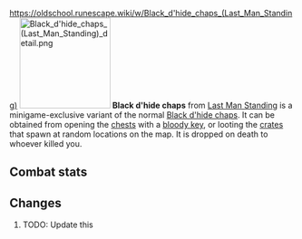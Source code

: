 https://oldschool.runescape.wiki/w/Black_d'hide_chaps_(Last_Man_Standing)
{{Infobox Item
|name = Black d'hide chaps
|image = [[File:Black d'hide chaps (Last Man Standing).png]]
|release = [[4 August]] [[2016]]
|update = Last Man Standing Beta and Splashing Restrictions  # TODO: Update this
|members = No
|quest = No
|tradeable = No
|placeholder = No
|equipable = Yes
|stackable = No
|noteable = Yes
|options = Wear, Drop
|examine = Made from 100% real dragonhide.
|value = 30
|alchable = No
|weight = 5.443
|id = 20424
}}
[[File:Black d'hide chaps (Last Man Standing) detail.png|160px|left]]
'''Black d'hide chaps''' from [[Last Man Standing]] is a minigame-exclusive variant of the normal [[Black d'hide chaps]]. It can be obtained from opening the [[Chest (Last Man Standing)|chests]] with a [[bloody key]], or looting the [[Crate (Last Man Standing)|crates]] that spawn at random locations on the map. It is dropped on death to whoever killed you.

==Combat stats==
{{Infobox Bonuses
|astab = 0
|aslash = 0
|acrush = 0
|amagic = -10
|arange = 17
|dstab = 18
|dslash = 20
|dcrush = 26
|dmagic = 23
|drange = 26
|str = 0
|rstr = 0
|mdmg = 0
|prayer = 0
|slot = legs
|image = [[File:Black d'hide chaps equipped male.png|160px]]
|altimage = [[File:Black d'hide chaps equipped female.png|160px]]
}}

==Changes==
# TODO: Update this
{{Subject changes header}}
{{Subject changes
|date = 4 August 2016
|update = Last Man Standing
|change = The item was made fully available with the release of Last Man Standing.
}}
{{Subject changes footer}}

{{Last Man Standing In-game Items}}